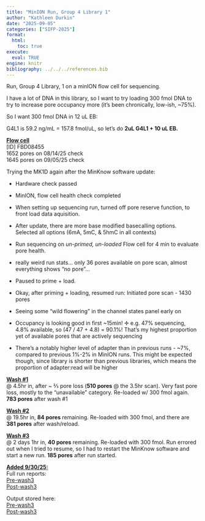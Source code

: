 ```yaml
---
title: "MinION Run, Group 4 Library 1"
author: "Kathleen Durkin"
date: "2025-09-05"
categories: ["SIFP-2025"]
format:
  html:
    toc: true
execute: 
  eval: TRUE
engine: knitr
bibliography: ../../../references.bib
---
```


Run, Group 4 Library, 1 on a minION flow cell for sequencing.

I have a lot of DNA in this library, so I want to try loading 300 fmol DNA to try to increase pore occupancy more (it's been chronically, low-ish, \~75%).

So I want 300 fmol DNA in 12 uL EB:

G4L1 is 59.2 ng/mL = 157.8 fmol/uL, so let's do **2uL G4L1 + 10 uL EB.**

[**Flow cell**\
]{.underline}\[ID\] FBD08455\
1652 pores on 08/14/25 check\
1645 pores on 09/05/25 check

Trying the MK1D again after the MinKnow software update:

-   Hardware check passed

-   MinION, flow cell health check completed

-   When setting up sequencing run, turned off pore reserve function, to front load data aquisition.

-   After update, there are more base modified basecalling options. Selected all options (6mA, 5mC, & 5hmC in all contexts)

-   Run sequencing on *un-primed, un-loaded* Flow cell for 4 min to evaluate pore health.

-   really weird run stats... only 36 pores available on pore scan, almost everything shows "no pore"...

-   Paused to prime + load.

-   Okay, after priming + loading, resumed run: Initiated pore scan - 1430 pores

<!-- -->

-   Seeing some "wild flowering" in the channel states panel early on

-   Occupancy is looking good in first \~15min! ✛ e.g. 47% sequencing, 4.8% available, so (47 / 47 + 4.8) = 90.1%! That's my highest proportion yet of available pores that are actively sequencing

-   There's a notably higher level of adapter than in previous runs - \~7%, compared to previous 1%-2% in MinION runs. This might be expected though, since library is shorter than previous libraries, which means the proportion of adapter:read will be higher

[**Wash #1**]{.underline}\
\@ 4.5hr in, after \~ ⅔ pore loss (**510 pores** \@ the 3.5hr scan). Very fast pore loss, mostly to the "unavailable" category. Re-loaded w/ 300 fmol again. **783 pores** after wash #1

[**Wash #2**]{.underline}\
\@ 19.5hr in, **84 pores** remaining. Re-loaded with 300 fmol, and there are **381 pores** after wash/reload.

[**Wash #3**]{.underline}\
\@ 2 days 1hr in, **40 pores** remaining. Re-loaded with 300 fmol. Run errored out when I tried to resume, so I had to restart the MinKnow software and start a new run. **185 pores** after run started.

[**Added 9/30/25:\
**]{.underline}Full run reports:\
[Pre-wash3](https://gannet.fish.washington.edu/kdurkin1/SIFP_2025/Group4_MinION/Library1/20250905_1158_MD-101223_FBD08455_b87a1f92/report_FBD08455_20250905_1159_b87a1f92.html)\
[Post-wash3](https://gannet.fish.washington.edu/kdurkin1/SIFP_2025/Group4_MinION/Library1_wash3/20250907_1505_MD-101223_FBD08455_50a8f15e/report_FBD08455_20250907_1506_50a8f15e.html)

Output stored here:\
[Pre-wash3](https://gannet.fish.washington.edu/kdurkin1/SIFP_2025/Group4_MinION/Library1/)\
[Post-wash3](https://gannet.fish.washington.edu/kdurkin1/SIFP_2025/Group4_MinION/Library1_wash3/)
